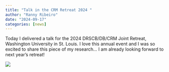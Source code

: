 ```yaml
---
title: "Talk in the CRM Retreat 2024 "
author: "Ranny Ribeiro"
date: "2024-09-17"
categories: [news]
---
```


Today I delivered a talk for the 2024 DRSCB/DB/CRM Joint Retreat, Washington University in St. Louis. I love this annual event and I was so excited to share this piece of my research... I am already looking forward to next year's retreat!

![](images/IMG_0239.jpg)
